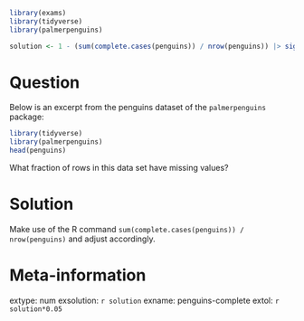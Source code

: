 ```r
library(exams)
library(tidyverse)
library(palmerpenguins)

solution <- 1 - (sum(complete.cases(penguins)) / nrow(penguins)) |> signif(3)

```


Question
========
Below is an excerpt from the penguins dataset of the `palmerpenguins` package:

```r
library(tidyverse)
library(palmerpenguins)
head(penguins)
```

What fraction of rows in this data set have missing values?



Solution
========
Make use of the R command `sum(complete.cases(penguins)) / nrow(penguins)` and adjust accordingly.



Meta-information
================
extype: num
exsolution: `r solution`
exname: penguins-complete
extol: `r solution*0.05`
